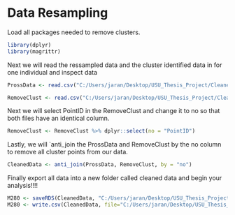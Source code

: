 #  Data Resampling

Load all packages needed to remove clusters.

```r

library(dplyr)
library(magrittr)


```

Next we will read the ressampled data and the cluster identified data in for one individual and inspect data

```r

ProssData <- read.csv("C:/Users/jaran/Desktop/USU_Thesis_Project/Cleaned_Data/ProcessedData/ResampledData/California/4hrs/M280.csv")

RemoveClust <- read.csv("C:/Users/jaran/Desktop/USU_Thesis_Project/Cleaned_Data/ProcessedData/ClustersforRemoval/California/M280ClusterRemoval.csv")

```

Next we will select PointID in the RemoveClust and change it to no so that both files have an identical column. 


```r

RemoveClust <- RemoveClust %>% dplyr::select(no = "PointID")

```


Lastly, we will `anti_join the ProssData and RemoveClust by the no column to remove all cluster points from our data.

```r

CleanedData <- anti_join(ProssData, RemoveClust, by = "no")
```

Finally export all data into a new folder called cleaned data and begin your analysis!!!!

```r

M280 <- saveRDS(CleanedData, "C:/Users/jaran/Desktop/USU_Thesis_Project/Cleaned_Data/CleanedData/California/Dop6/M2804hrCleaned.rds")
M280 <- write.csv(CleanedData, file="C:/Users/jaran/Desktop/USU_Thesis_Project/Cleaned_Data/CleanedData/California/Dop6/M2804hrCleaned.csv", row.names = F)


```




